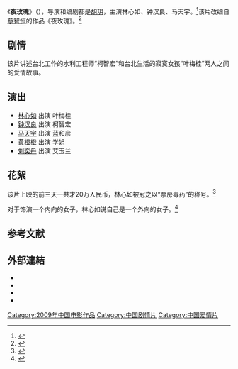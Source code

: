 {{Otheruses|subject=2009年中国大陆电影《夜玫瑰》|other=其他同名条目|夜玫瑰}}
{{电影信息框
| 片名     = 夜玫瑰
| 电影原名 = ''{{lang|en|Evening of Roses}}''
| 图像     = Evening of Roses poster.jpg
| 图像说明 = 海报
| 导演     = [[胡玥|胡玥]]
| 监制     = 吴慧诗
| 制片     = 吴思远
| 编剧     = 胡玥
| 剧本     = 
| 原著     = [[蔡智恒|蔡智恒]]《夜玫瑰》
| 主演     = 林心如<br>钟汉良<br>马天宇
| 主题曲   = 
| 片头曲   = 
| 片尾曲   = 
| 配乐     = 罗坚
| 摄影     = 尚智强、李兴全
| 剪辑     = 謝平、蘆月林、潘雄
| 统筹     = 杨政琴
| 制片商   = 上海思远影视文化传播有限公司
| 发行商   = 
| 上映日期 = {{Film date|2009|3|9}}<ref>{{cite web |url=http://news.163.com/09/0309/10/53V3QKOV000120GU.html |title=《夜玫瑰》昨起全国公映(图) |date=2009-03-09 |accessdate=2014-03-21 |work=网易 |archive-url=https://web.archive.org/web/20111219205637/http://news.163.com/09/0309/10/53V3QKOV000120GU.html |archive-date=2011-12-19 |dead-url=yes }}</ref>
| 片长     = 103分钟
| 产地     = {{中國大陸電影產地}}
| 语言     = 普通话
| 预算     = 
| 票房     = 20万人人民币（前三天）
| 前集     = 
| 续集     = 
| imdb_id  = tt1392743
}}
《'''夜玫瑰'''》（{{lang-en|''Evening of Roses''}}），导演和编剧都是[[胡玥|胡玥]]，主演林心如、钟汉良、马天宇。<ref>{{cite web |url=http://news.xinhuanet.com/ent/2009-03/07/content_10960643.htm |title=电影《夜玫瑰》上海首映 林心如避谈感情(图) |accessdate=2014-03-21 |date=2009-03-07 |work=新华网 |archive-date=2011-12-25 |archive-url=https://web.archive.org/web/20111225125014/http://news.xinhuanet.com/ent/2009-03/07/content_10960643.htm |dead-url=no }}</ref>该片改编自[[蔡智恒|蔡智恒]]的作品《夜玫瑰》。<ref>{{cite web |url=http://ent.sina.com.cn/m/c/2009-03-05/05452402599.shtml |title=钟汉良林心如《夜玫瑰》上映 改编自痞子蔡小说 |accessdate=2014-03-21 |date=2009-03-05 |work=新浪 |archive-date=2019-08-11 |archive-url=https://web.archive.org/web/20190811065828/http://ent.sina.com.cn/m/c/2009-03-05/05452402599.shtml }}</ref>

==剧情==
该片讲述台北工作的水利工程师“柯智宏”和台北生活的寂寞女孩“叶梅桂”两人之间的爱情故事。

== 演出 ==
*[[林心如|林心如]] 出演 叶梅桂
*[[钟汉良|钟汉良]] 出演 柯智宏
*[[马天宇|马天宇]] 出演 蓝和彦
*[[黄橙橙|黄橙橙]] 出演 学姐
*[[刘奕丹|刘奕丹]] 出演 艾玉兰

== 花絮 ==
该片上映的前三天一共才20万人民币，林心如被冠之以“票房毒药”的称号。<ref>{{cite web |url=http://ent.qq.com/a/20090316/000244.htm |title= 《夜玫瑰》3天仅收20万 林心如被封票房毒药|accessdate=2014-03-21 |date=2009-03-16 |work=腾讯网}}</ref>

对于饰演一个内向的女子，林心如说自己是一个外向的女子。<ref>{{cite web |url=http://ent.qq.com/a/20090308/000137.htm |title=林心如借《夜玫瑰》表爱情观：太青涩就没感觉 |accessdate=2014-03-21 |date=2009-03-08 |work=腾讯网 |archive-date=2009-03-13 |archive-url=https://web.archive.org/web/20090313053635/http://ent.qq.com/a/20090308/000137.htm |dead-url=no }}</ref>

==参考文献==
{{reflist}}

==外部連結==
*{{imdb title|1392743|夜玫瑰}}
*{{hkmdb title|14944|夜玫瑰}}
*{{douban|title=夜玫瑰}}
*{{mtime|99572|夜玫瑰}}

{{DEFAULTSORT:Yemeigui夜玫瑰}}
[[Category:2009年中国电影作品|Category:2009年中国电影作品]]
[[Category:中国剧情片|Category:中国剧情片]]
[[Category:中国爱情片|Category:中国爱情片]]